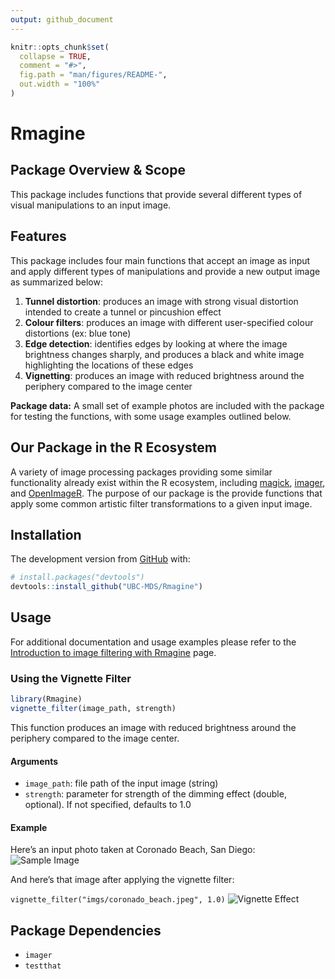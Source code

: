 ```yaml
---
output: github_document
---
```


```r
knitr::opts_chunk$set(
  collapse = TRUE,
  comment = "#>",
  fig.path = "man/figures/README-",
  out.width = "100%"
)
```

# Rmagine

## Package Overview & Scope

This package includes functions that provide several different types of visual manipulations to an input image.

## Features

This package includes four main functions that accept an image as input and apply different types of manipulations and provide a new output image as summarized below:

1. **Tunnel distortion**: produces an image with strong visual distortion intended to create a tunnel or pincushion effect
2. **Colour filters**: produces an image with different user-specified colour distortions (ex: blue tone)
3. **Edge detection**: identifies edges by looking at where the image brightness changes sharply, and produces a black and white image highlighting the locations of these edges
4. **Vignetting**: produces an image with reduced brightness around the periphery compared to the image center

**Package data:** A small set of example photos are included with the package for testing the functions, with some usage examples outlined below.


## Our Package in the R Ecosystem

A variety of image processing packages providing some similar functionality already exist within the R ecosystem, including [magick](https://github.com/ropensci/magick), [imager](https://github.com/dahtah/imager), and [OpenImageR](https://github.com/mlampros/OpenImageR). The purpose of our package is the provide functions that apply some common artistic filter transformations to a given input image.


## Installation

The development version from [GitHub](https://github.com/) with:

``` r
# install.packages("devtools")
devtools::install_github("UBC-MDS/Rmagine")
```

## Usage

For additional documentation and usage examples please refer to the [Introduction to image filtering with Rmagine](vignettes/Rmagine-vignette.html) page.

### Using the Vignette Filter

```r
library(Rmagine)
vignette_filter(image_path, strength)
```

This function produces an image with reduced brightness around the periphery compared to the image center.

#### Arguments

- `image_path`: file path of the input image (string)
- `strength`: parameter for strength of the dimming effect (double, optional). If not specified, defaults to 1.0

#### Example

Here's an input photo taken at Coronado Beach, San Diego:
![Sample Image](vignettes/imgs/coronado_beach.jpeg)

And here's that image after applying the vignette filter:

`vignette_filter("imgs/coronado_beach.jpeg", 1.0)`
![Vignette Effect](vignettes/imgs/vignette.jpeg)



## Package Dependencies

- `imager`
- `testthat`
